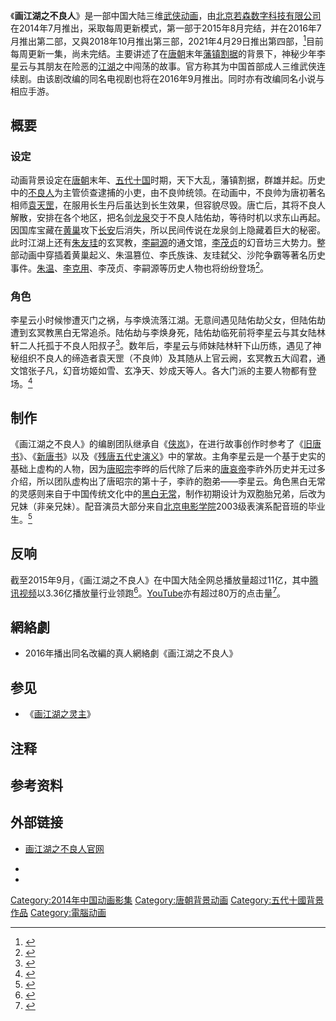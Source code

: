 {{Infobox animanga/Headerofja
|標題= 画江湖之不良人
|圖像= Buliangren.jpg
|尺寸= 280px
|說明= 
|英文名稱= 
|類型= [[武侠|武侠]]
}}
{{Infobox animanga/OVA
|ONA= yes
|標題= 画江湖之不良人
|圖像= 
|原案= 
|原作= 
|總導演= 
|導演= 刘阔，陈升垚
|劇本統籌= 张轶弢，刘阔，关心
|編劇= 关心
|人物原案=
|人物設定= 
|機械設定= 
|音樂= 关心
|音樂製作= 毛亮
|動畫製作= 
|製作= [[北京若森数字科技有限公司|北京若森数字科技有限公司]]
|代理發行= 
|其他代理發行= 
|開始= 2014年7月31日
|結束= 2015年8月27日
|網路= [[爱奇艺|爱奇艺]]<br />[[搜狐视频|搜狐视频]]<br />[[乐视网|乐视网]]<br />[[腾讯视频|腾讯视频]]
|話數= 54+5集总合集
|其他= 
|版權= 
}}
{{Infobox animanga/Footerofja}}
《'''画江湖之不良人'''》是一部中国大陆三维[[武侠|武侠]][[动画|动画]]，由[[北京若森数字科技有限公司|北京若森数字科技有限公司]]在2014年7月推出，采取每周更新模式，第一部于2015年8月完结，并在2016年7月推出第二部，又與2018年10月推出第三部，2021年4月29日推出第四部，<ref>{{cite news |title=裁员两百，沉寂两年，若森数字与《不良人》的漫长回归路 |url=https://m.sohu.com/a/478757293_100240657/?pvid=000115_3w_a |accessdate=2021-12-17 |archive-date=2021-12-17 |archive-url=https://web.archive.org/web/20211217022345/https://m.sohu.com/a/478757293_100240657/?pvid=000115_3w_a |dead-url=no }}</ref>目前每周更新一集，尚未完结。主要讲述了在[[唐朝|唐朝]]末年[[藩镇割据|藩镇割据]]的背景下，神秘少年李星云与其朋友在险恶的[[江湖|江湖]]之中闯荡的故事。官方称其为中国首部成人三维武侠连续剧。由该剧改编的同名电视剧也将在2016年9月推出。同时亦有改编同名小说与相应手游。

== 概要 ==
=== 设定 ===
动画背景设定在[[唐朝|唐朝]]末年、[[五代十国|五代十国]]时期，天下大乱，藩镇割据，群雄并起。历史中的[[不良人|不良人]]为主管侦查逮捕的小吏，由不良帅统领{{efn|梁章钜《称谓录·隶》引《说铃续》：“缉事番役，在唐称为不良人，有不良帅主之，即汉之大谁何也。”}}。在动画中，不良帅为唐初著名相师[[袁天罡|袁天罡]]，在服用长生丹后虽达到长生效果，但容貌尽毁。唐亡后，其将不良人解散，安排在各个地区，把名剑[[龍泉劍|龙泉]]交于不良人陆佑劫，等待时机以求东山再起。因国库宝藏在[[黄巢|黄巢]]攻下[[长安|长安]]后消失，所以民间传说在龙泉剑上隐藏着巨大的秘密。此时江湖上还有[[朱友珪|朱友珪]]的玄冥教，[[李嗣源|李嗣源]]的通文馆，[[李茂贞|李茂贞]]的幻音坊三大势力。整部动画中穿插着黄巢起义、朱温篡位、李氏族诛、友珪弑父、沙陀争霸等著名历史事件。[[朱温|朱温]]、[[李克用|李克用]]、李茂贞、李嗣源等历史人物也将纷纷登场<ref>{{Cite web|url = http://cartoon.youth.cn/dmyc/201505/t20150507_6620888.htm|title = 三维成人武侠动画连续剧《画江湖之不良人》|accessdate = 2015-10-06|author = |date = 2015-05-07|publisher = 中国青年网|language = zh-cn|archive-url = https://web.archive.org/web/20150907033714/http://cartoon.youth.cn/dmyc/201505/t20150507_6620888.htm|archive-date = 2015-09-07|dead-url = yes}}</ref>。

=== 角色 ===
{{main|画江湖之不良人角色列表}}
李星云小时候惨遭灭门之祸，与李焕流落江湖。无意间遇见陆佑劫父女，但陆佑劫遭到玄冥教黑白无常追杀。陆佑劫与李焕身死，陆佑劫临死前将李星云与其女陆林轩二人托孤于不良人阳叔子<ref>{{Cite web|url = http://www.chinadaily.com.cn/micro-reading/dzh/2015-08-18/content_14116394.html|title = 《不良人》人物介绍|accessdate = 2015-10-06|author = |date = 2015-08-18|publisher = 中国日报|language = zh-cn|archive-date = 2015-10-06|archive-url = https://web.archive.org/web/20151006203236/http://www.chinadaily.com.cn/micro-reading/dzh/2015-08-18/content_14116394.html|dead-url = no}}</ref>。数年后，李星云与师妹陆林轩下山历练，遇见了神秘组织不良人的缔造者袁天罡（不良帅）及其随从上官云阙，玄冥教五大阎君，通文馆张子凡，幻音坊姬如雪、玄净天、妙成天等人。各大门派的主要人物都有登场。<ref>{{Cite web|url = http://bbs.9game.cn/thread-8290711-1-1.html|title = 【动漫推荐】画江湖之不良人|accessdate = 2015-08-03|author = |date = 2014-12-28|publisher = 九游论坛|language = zh-cn|archive-date = 2015-10-06|archive-url = https://web.archive.org/web/20151006204544/http://bbs.9game.cn/thread-8290711-1-1.html|dead-url = no}}</ref>

== 制作 ==
《画江湖之不良人》的编剧团队继承自《[[侠岚|侠岚]]》，在进行故事创作时参考了《[[旧唐书|旧唐书]]》、《[[新唐书|新唐书]]》以及《[[殘唐五代史演義|残唐五代史演义]]》中的掌故。主角李星云是一个基于史实的基础上虚构的人物，因为[[唐昭宗|唐昭宗]]李晔的后代除了后来的[[唐哀帝|唐哀帝]]李祚外历史并无过多介绍，所以团队虚构出了唐昭宗的第十子，李祚的胞弟——李星云。角色黑白无常的灵感则来自于中国传统文化中的[[黑白无常|黑白无常]]，制作初期设计为双胞胎兄弟，后改为兄妹（非亲兄妹）。配音演员大部分来自[[北京电影学院|北京电影学院]]2003级表演系配音班的毕业生。<ref>{{Cite web|url = http://www.08kan.com/gwk/MjM5NDQ5MDQyNw/202337495/1/da2e7a7a2fb9452018c124a6a4907755.html|title = 布丁娘独家访谈—《画江湖之不良人》制作组|accessdate = 2015-10-06|author = |date = 2014-12-24|publisher = 布丁动画|language = zh-cn|archive-url = https://web.archive.org/web/20151006173042/http://www.08kan.com/gwk/MjM5NDQ5MDQyNw/202337495/1/da2e7a7a2fb9452018c124a6a4907755.html|archive-date = 2015-10-06|dead-url = yes}}</ref>

== 反响 ==
截至2015年9月，《画江湖之不良人》在中国大陆全网总播放量超过11亿，其中[[腾讯视频|腾讯视频]]以3.36亿播放量行业领跑<ref>{{Cite web|url = http://www.dzwww.com/yule/yulezhuanti/yanpo/201509/t20150906_10413045.htm|title = 《画江湖之不良人》收官 视频3.3亿行业领跑|accessdate = 2015-10-06|author = |date = 2015-09-06|publisher = 大众网|language = zh-cn|archive-date = 2015-10-06|archive-url = https://web.archive.org/web/20151006120424/http://www.dzwww.com/yule/yulezhuanti/yanpo/201509/t20150906_10413045.htm|dead-url = no}}</ref>。[[YouTube|YouTube]]亦有超过80万的点击量<ref>{{Cite web |url=https://www.youtube.com/playlist?list=PLSjyIe6OCLX49w5J_8yEwXjvVj4j3wSj9 |title=成人玄幻武侠动画《画江湖》系列之《不良人》【第一季完结】 |accessdate=2015-10-06 |archive-date=2016-04-01 |archive-url=https://web.archive.org/web/20160401041051/https://www.youtube.com/playlist?list=PLSjyIe6OCLX49w5J_8yEwXjvVj4j3wSj9 |dead-url=no }}</ref>。
== 網絡劇 ==
* 2016年播出同名改編的真人網絡劇《画江湖之不良人》

== 参见 ==
*《[[画江湖之灵主|画江湖之灵主]]》

== 注释 ==
{{notelist|iger=}}

== 参考资料 ==
{{Reflist}}

== 外部链接 ==
*{{zh-hans}}[http://www.playyx.com/games/hjh  画江湖之不良人官网] {{Wayback|url=http://www.playyx.com/games/hjh |date=20151006201112 }}
*{{zh-hant}}{{facebook|rocen.buliangren}}
*{{zh-hans}}{{Sinaweibo|u/5213431657}}

[[Category:2014年中国动画影集|Category:2014年中国动画影集]]
[[Category:唐朝背景动画|Category:唐朝背景动画]]
[[Category:五代十國背景作品|Category:五代十國背景作品]]
[[Category:電腦动画|Category:電腦动画]]